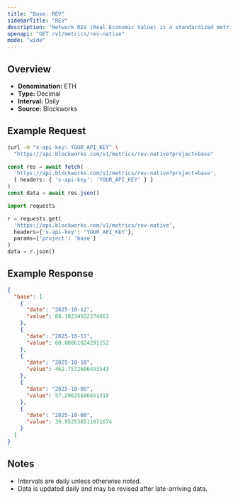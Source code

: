 ```yaml
---
title: "Base: REV"
sidebarTitle: "REV"
description: "Network REV (Real Economic Value) is a standardized metric that tracks blockchain value accrual generated by user activity. REV consists of both in-protocol transaction fees and out-of-protocol tips that users pay for transaction execution, so it measures the monetary demand to transact onchain."
openapi: "GET /v1/metrics/rev-native"
mode: "wide"
---
```


## Overview

- **Denomination:** ETH
- **Type:** Decimal
- **Interval:** Daily
- **Source:** Blockworks

## Example Request

<CodeGroup>

```bash cURL
curl -H "x-api-key: YOUR_API_KEY" \
  "https://api.blockworks.com/v1/metrics/rev-native?project=base"
```

```typescript TypeScript
const res = await fetch(
  'https://api.blockworks.com/v1/metrics/rev-native?project=base',
  { headers: { 'x-api-key': 'YOUR_API_KEY' } }
)
const data = await res.json()
```

```python Python
import requests

r = requests.get(
  'https://api.blockworks.com/v1/metrics/rev-native',
  headers={'x-api-key': 'YOUR_API_KEY'},
  params={'project': 'base'}
)
data = r.json()
```

</CodeGroup>

## Example Response

```json
{
  "base": [
    {
      "date": "2025-10-12",
      "value": 68.10234552274663
    },
    {
      "date": "2025-10-11",
      "value": 60.80861024291152
    },
    {
      "date": "2025-10-10",
      "value": 462.7572606433543
    },
    {
      "date": "2025-10-09",
      "value": 57.29635686651318
    },
    {
      "date": "2025-10-08",
      "value": 39.952536511671674
    }
  ]
}
```

## Notes
- Intervals are daily unless otherwise noted.
- Data is updated daily and may be revised after late-arriving data.